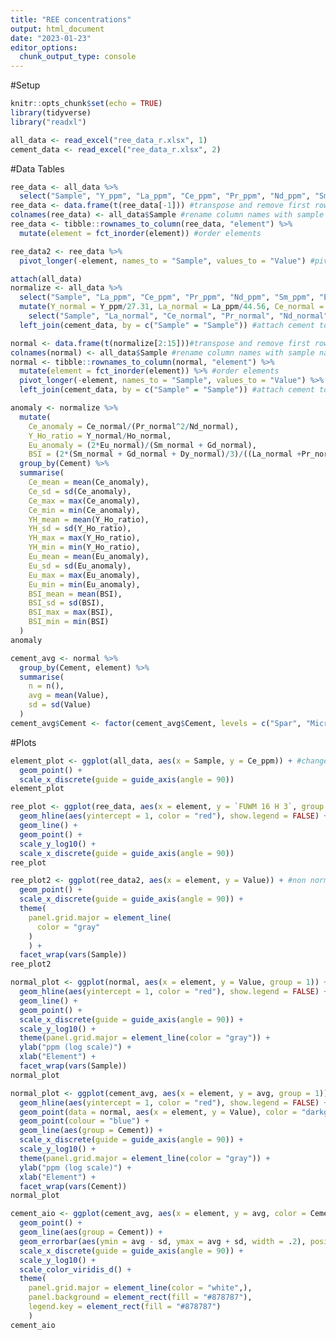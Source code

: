 ```yaml
---
title: "REE concentrations"
output: html_document
date: "2023-01-23"
editor_options: 
  chunk_output_type: console
---
```


#Setup

```r
knitr::opts_chunk$set(echo = TRUE)
library(tidyverse)
library("readxl")

all_data <- read_excel("ree_data_r.xlsx", 1)
cement_data <- read_excel("ree_data_r.xlsx", 2)
```

#Data Tables

```r
ree_data <- all_data %>%
  select("Sample", "Y_ppm", "La_ppm", "Ce_ppm", "Pr_ppm", "Nd_ppm", "Sm_ppm", "Eu_ppm",  "Gd_ppm","Dy_ppm", "Ho_ppm", "Er_ppm", "Tm_ppm", "Yb_ppm", "Lu_ppm") #filter out non REY elements\
ree_data <- data.frame(t(ree_data[-1])) #transpose and remove first row containing sample names
colnames(ree_data) <- all_data$Sample #rename column names with sample names
ree_data <- tibble::rownames_to_column(ree_data, "element") %>%
  mutate(element = fct_inorder(element)) #order elements
```

```r
ree_data2 <- ree_data %>%
  pivot_longer(-element, names_to = "Sample", values_to = "Value") #pivot data to have each element value as observation
```

```r
attach(all_data)
normalize <- all_data %>%
  select("Sample", "La_ppm", "Ce_ppm", "Pr_ppm", "Nd_ppm", "Sm_ppm", "Eu_ppm",  "Gd_ppm","Dy_ppm", "Y_ppm",  "Ho_ppm", "Er_ppm", "Tm_ppm", "Yb_ppm", "Lu_ppm") %>% #filter out non REY elements
  mutate(Y_normal = Y_ppm/27.31, La_normal = La_ppm/44.56, Ce_normal = Ce_ppm/88.25, Pr_normal = Pr_ppm/10.15, Nd_normal = Nd_ppm/37.32, Sm_normal = Sm_ppm/6.884, Eu_normal = Eu_ppm/1.215, Gd_normal = Gd_ppm/6.043, Dy_normal = Dy_ppm/5.325, Ho_normal = Ho_ppm/1.052, Er_normal = Er_ppm/3.075, Tm_normal = Tm_ppm/0.4510, Yb_normal = Yb_ppm/3.012, Lu_normal = Lu_ppm/0.4386) %>% #normalize values using PAAS data from Pourmand et al. 2012
    select("Sample", "La_normal", "Ce_normal", "Pr_normal", "Nd_normal", "Sm_normal", "Eu_normal",  "Gd_normal","Dy_normal", "Y_normal", "Ho_normal", "Er_normal", "Tm_normal", "Yb_normal", "Lu_normal") %>% #filter out non normalized values
  left_join(cement_data, by = c("Sample" = "Sample")) #attach cement to each observation

normal <- data.frame(t(normalize[2:15]))#transpose and remove first row containing sample names and cement row
colnames(normal) <- all_data$Sample #rename column names with sample names
normal <- tibble::rownames_to_column(normal, "element") %>%
  mutate(element = fct_inorder(element)) %>% #order elements
  pivot_longer(-element, names_to = "Sample", values_to = "Value") %>% #pivot data to have each element value as observation
  left_join(cement_data, by = c("Sample" = "Sample")) #attach cement to each observation
```

```r
anomaly <- normalize %>%
  mutate(
    Ce_anomaly = Ce_normal/(Pr_normal^2/Nd_normal),
    Y_Ho_ratio = Y_normal/Ho_normal,
    Eu_anomaly = (2*Eu_normal)/(Sm_normal + Gd_normal),
    BSI = (2*(Sm_normal + Gd_normal + Dy_normal)/3)/((La_normal +Pr_normal + Nd_normal)/3+(Ho_normal + Er_normal +Tm_normal +Yb_normal +Lu_normal)/5)) %>%
  group_by(Cement) %>%
  summarise(
    Ce_mean = mean(Ce_anomaly),
    Ce_sd = sd(Ce_anomaly),
    Ce_max = max(Ce_anomaly),
    Ce_min = min(Ce_anomaly),
    YH_mean = mean(Y_Ho_ratio),
    YH_sd = sd(Y_Ho_ratio),
    YH_max = max(Y_Ho_ratio),
    YH_min = min(Y_Ho_ratio),
    Eu_mean = mean(Eu_anomaly),
    Eu_sd = sd(Eu_anomaly),
    Eu_max = max(Eu_anomaly),
    Eu_min = min(Eu_anomaly),
    BSI_mean = mean(BSI),
    BSI_sd = sd(BSI),
    BSI_max = max(BSI),
    BSI_min = min(BSI)
  )
anomaly
```

```r
cement_avg <- normal %>%
  group_by(Cement, element) %>%
  summarise(
    n = n(),
    avg = mean(Value),
    sd = sd(Value)
  )
cement_avg$Cement <- factor(cement_avg$Cement, levels = c("Spar", "Microspar", "Manganese", "Micrite", "Micrite (SSF)", "Micrite (spicule)", "Microbial", "Microbial (SSF)", "Laminar Microbial", "Laminar Microbial (Strom)", "Laminar Microbial (sponge)", "Laminar Calcrete"))
```

#Plots

```r
element_plot <- ggplot(all_data, aes(x = Sample, y = Ce_ppm)) + #change y to element of choice
  geom_point() +
  scale_x_discrete(guide = guide_axis(angle = 90))
element_plot
```


```r
ree_plot <- ggplot(ree_data, aes(x = element, y = `FUWM 16 H 3`, group = 1)) + #change y to sample of choice
  geom_hline(aes(yintercept = 1, color = "red"), show.legend = FALSE) +
  geom_line() +
  geom_point() +
  scale_y_log10() +
  scale_x_discrete(guide = guide_axis(angle = 90))
ree_plot
```

```r
ree_plot2 <- ggplot(ree_data2, aes(x = element, y = Value)) + #non normalized spider plots all samples
  geom_point() +
  scale_x_discrete(guide = guide_axis(angle = 90)) +
  theme(
    panel.grid.major = element_line(
      color = "gray"
    )
    ) +
  facet_wrap(vars(Sample)) 
ree_plot2
```

```r
normal_plot <- ggplot(normal, aes(x = element, y = Value, group = 1)) + #normalized spider plots all samples
  geom_hline(aes(yintercept = 1, color = "red"), show.legend = FALSE) +
  geom_line() +
  geom_point() +
  scale_x_discrete(guide = guide_axis(angle = 90)) +
  scale_y_log10() +
  theme(panel.grid.major = element_line(color = "gray")) +
  ylab("ppm (log scale)") +
  xlab("Element") +
  facet_wrap(vars(Sample)) 
normal_plot
```

```r
normal_plot <- ggplot(cement_avg, aes(x = element, y = avg, group = 1)) + #normalized spider plots all cements
  geom_hline(aes(yintercept = 1, color = "red"), show.legend = FALSE) +
  geom_point(data = normal, aes(x = element, y = Value), color = "darkgray") +
  geom_point(colour = "blue") +
  geom_line(aes(group = Cement)) +
  scale_x_discrete(guide = guide_axis(angle = 90)) +
  scale_y_log10() +
  theme(panel.grid.major = element_line(color = "gray")) +
  ylab("ppm (log scale)") +
  xlab("Element") +
  facet_wrap(vars(Cement)) 
normal_plot
```

```r
cement_aio <- ggplot(cement_avg, aes(x = element, y = avg, color = Cement)) + #attempt at making a single spider plot with all samples
  geom_point() +
  geom_line(aes(group = Cement)) +
  geom_errorbar(aes(ymin = avg - sd, ymax = avg + sd, width = .2), position = "dodge") +
  scale_x_discrete(guide = guide_axis(angle = 90)) +
  scale_y_log10() +
  scale_color_viridis_d() +
  theme(
    panel.grid.major = element_line(color = "white",),
    panel.background = element_rect(fill = "#878787"),
    legend.key = element_rect(fill = "#878787")
    )
cement_aio
```